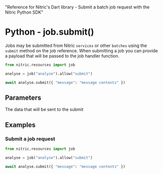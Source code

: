   "Reference for Nitric's Dart library - Submit a batch job request with the Nitric Python SDK"

# Python - job.submit()

Jobs may be submitted from Nitric `services` or other `batches` using the `submit` method on the job reference. When submitting a job you can provide a payload that will be passed to the job handler function.

```python
from nitric.resources import job

analyse = job("analyse").allow("submit")

await analyse.submit({ "message": "message contents" })
```

## Parameters

<Properties>
  <Property name="message" required type="object">
    The data that will be sent to the submit
  </Property>
</Properties>

## Examples

### Submit a job request

```python
from nitric.resources import job

analyse = job("analyse").allow("submit")

await analyse.submit({ "message": "message contents" })
```
